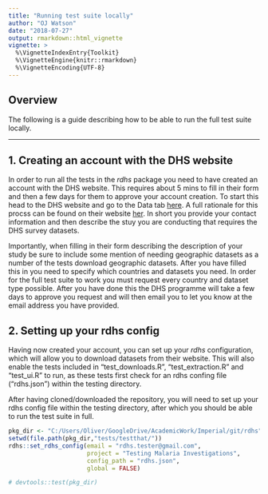```yaml
---
title: "Running test suite locally"
author: "OJ Watson"
date: "2018-07-27"
output: rmarkdown::html_vignette
vignette: >
  %\VignetteIndexEntry{Toolkit}
  %\VignetteEngine{knitr::rmarkdown}
  %\VignetteEncoding{UTF-8}
---
```

## Overview

The following is a guide describing how to be able to run the full test suite locally.

---

## 1. Creating an account with the DHS website

In order to run all the tests in the *rdhs* package you need to have created an account with the DHS website. This requires about 5 mins to fill in their form and then a few days for them to approve your account creation. To start this head to the DHS website and go to the Data tab [here](https://dhsprogram.com/data/dataset_admin/login_main.cfm). A full rationale for this procss can be found on their website [her](https://dhsprogram.com/data/Access-Instructions.cfm). In short you provide your contact information and then describe the stuy you are conducting that requires the DHS survey datasets.

Importantly, when filling in their form describing the description of your study be sure to include some mention of needing geographic datasets as a number of the tests download geographic datasets. After you have filled this in you need to specify which countries and datasets you need. In order for the full test suite to work you must request every country and dataset type possible. After you have done this the DHS programme will take a few days to approve you request and will then email you to let you know at the email address you have provided. 

## 2. Setting up your rdhs config

Having now created your account, you can set up your *rdhs* configuration, which will allow you to download datasets from their website. This will also enable the tests included in "test_downloads.R", "test_extraction.R" and "test_ui.R" to run, as these tests first check for an rdhs confing file ("rdhs.json") within the testing directory.

After having cloned/downloaded the repository, you will need to set up your rdhs config file within the testing directory, after which you should be able to run the test suite in full.


```r
pkg_dir <- "C:/Users/Oliver/GoogleDrive/AcademicWork/Imperial/git/rdhs"
setwd(file.path(pkg_dir,"tests/testthat/"))
rdhs::set_rdhs_config(email = "rdhs.tester@gmail.com",
                      project = "Testing Malaria Investigations", 
                      config_path = "rdhs.json", 
                      global = FALSE)

# devtools::test(pkg_dir)
```

